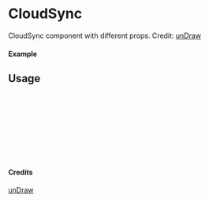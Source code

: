 
<Meta of={CloudSync} title="unDraw/CloudSync" />

# CloudSync

CloudSync component with different props.
Credit: [unDraw](https://undraw.co/illustrations)

#### Example

<Canvas of={CloudSync.Primary} />

## Usage

```ts
import { CloudSync } from "yadl-ui";

const Example = () => {
  return (
      <CloudSync />
  );
};

export default Example;
```

#### Credits
[unDraw](https://undraw.co/illustrations)
